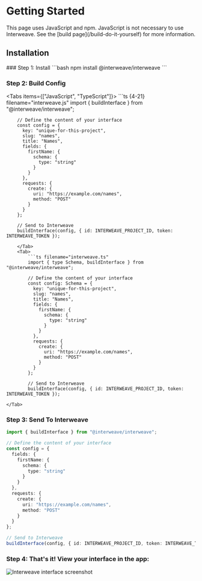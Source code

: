 
# Getting Started

<Callout type="info">
  This page uses JavaScript and npm. JavaScript is not necessary to use Interweave. See the [build
  page](/build-do-it-yourself) for more information.
</Callout>

## Installation

<Steps>
### Step 1: Install
```bash
npm install @interweave/interweave
```

### Step 2: Build Config

<Tabs items={["JavaScript", "TypeScript"]}>
    <Tab>
        ```ts {4-21} filename="interweave.js"
        import { buildInterface } from "@interweave/interweave";

        // Define the content of your interface
        const config = {
          key: "unique-for-this-project",
          slug: "names",
          title: "Names",
          fields: {
            firstName: {
              schema: {
                type: "string"
              }
            }
          },
          requests: {
            create: {
              uri: "https://example.com/names",
              method: "POST"
            }
          }
        };

        // Send to Interweave
        buildInterface(config, { id: INTERWEAVE_PROJECT_ID, token: INTERWEAVE_TOKEN });

````
    </Tab>
    <Tab>
        ```ts filename="interweave.ts"
        import { type Schema, buildInterface } from "@interweave/interweave";

        // Define the content of your interface
        const config: Schema = {
          key: "unique-for-this-project",
          slug: "names",
          title: "Names",
          fields: {
            firstName: {
              schema: {
                type: "string"
              }
            }
          },
          requests: {
            create: {
              uri: "https://example.com/names",
              method: "POST"
            }
          }
        };

        // Send to Interweave
        buildInterface(config, { id: INTERWEAVE_PROJECT_ID, token: INTERWEAVE_TOKEN });

````

    </Tab>

</Tabs>

### Step 3: Send To Interweave

```ts {1, 21} filename="interweave.js"
import { buildInterface } from "@interweave/interweave";

// Define the content of your interface
const config = {
  fields: {
    firstName: {
      schema: {
        type: "string"
      }
    }
  },
  requests: {
    create: {
      uri: "https://example.com/names",
      method: "POST"
    }
  }
};

// Send to Interweave
buildInterface(config, { id: INTERWEAVE_PROJECT_ID, token: INTERWEAVE_TOKEN });
```

### Step 4: That's it! View your interface in the app:

![Interweave interface screenshot](/screenshot.png)

</Steps>
